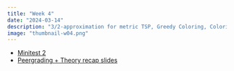 ```yaml
---
title: "Week 4"
date: "2024-03-14"
description: "3/2-approximation for metric TSP, Greedy Coloring, Coloring"
image: "thumbnail-w04.png"
---
```


- [Minitest 2](minitest-2.pdf)
- [Peergrading + Theory recap slides](anp-w04.pdf)
